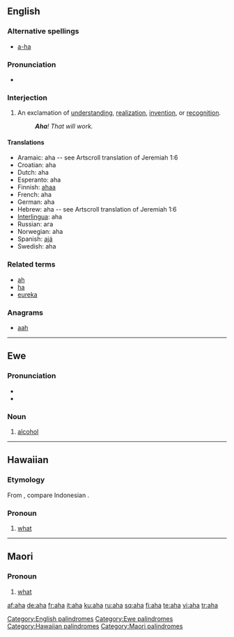 {{see|AHA}}
==English==

===Alternative spellings===
* [[a-ha]]

===Pronunciation===
* {{audio|en-us-aha.ogg|Audio (US)}}

===Interjection===
{{infl|en|interjection}}

# An exclamation of [[understanding]], [[realization]], [[invention]], or [[recognition]].
#: '''''Aha'''! That will work.''

====Translations====
* Aramaic: aha -- see Artscroll translation of Jeremiah 1:6
* Croatian: aha
* Dutch: aha
* Esperanto: aha
* Finnish: [[ahaa]]
* French: aha
* German: aha
* Hebrew: aha -- see Artscroll translation of Jeremiah 1:6
* [[Interlingua]]: aha
* Russian: ага
* Norwegian: aha
* Spanish: [[ajá]]
* Swedish: aha

===Related terms===
* [[ah]]
* [[ha]]
* [[eureka]]

===Anagrams===
* [[aah]]

[[Category:English palindromes]]

----

==Ewe==

===Pronunciation===
* {{IPA|lang=ee|/æhæ/}}
* {{SAMPA|lang=ee|/{h{/}}

===Noun===
{{infl|ee|noun|plural|ahawo}}

# [[alcohol]]

[[Category:Ewe palindromes]]

----

==Hawaiian==

===Etymology===
From {{proto|Malayo-Polynesian|lang=haw}}, compare Indonesian {{term|apa|lang=id}}.

===Pronoun===
{{haw-pron}}

# [[what]]

[[Category:Hawaiian palindromes]]

----

==Maori==

===Pronoun===
{{infl|mi|pronoun}}

# [[what]]

[[Category:Maori palindromes]]

[[af:aha]]
[[de:aha]]
[[fr:aha]]
[[it:aha]]
[[ku:aha]]
[[ru:aha]]
[[sq:aha]]
[[fi:aha]]
[[te:aha]]
[[vi:aha]]
[[tr:aha]]